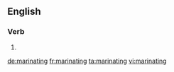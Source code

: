 ==English==

===Verb===
{{head|en}}

# {{present participle of|marinate|lang=en}}

[[de:marinating]]
[[fr:marinating]]
[[ta:marinating]]
[[vi:marinating]]
